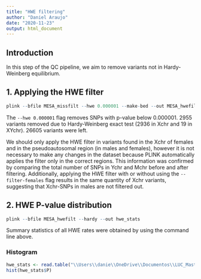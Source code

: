 ```yaml
---
title: "HWE filtering"
author: "Daniel Araujo"
date: "2020-11-23"
output: html_document
---
```


## Introduction

In this step of the QC pipeline, we aim to remove variants not in Hardy-Weinberg equilibrium. 

## 1. Applying the HWE filter

```r
plink --bfile MESA_missfilt --hwe 0.000001 --make-bed --out MESA_hwefilt
```
The ```--hwe 0.000001``` flag removes SNPs with p-value below 0.000001. 2955 variants removed due to Hardy-Weinberg exact test (2936 in Xchr and 19 in XYchr). 26605 variants were left. 

We should only apply the HWE filter in variants found in the Xchr of females and in the pseudoautosomal region (in males and females), however it is not necessary to make any changes in the dataset because PLINK automatically applies the filter only in the correct regions. This information was confirmed by comparing the total number of SNPs in Ychr and Mchr before and after filtering. Additionally, applying the HWE filter with or without using the ```--filter-females``` flag results in the same quantity of Xchr variants, suggesting that Xchr-SNPs in males are not filtered out. 

## 2. HWE P-value distribution 
```r
plink --bfile MESA_hwefilt --hardy --out hwe_stats
```
Summary statistics of all HWE rates were obtained by using the command line above. 

### Histogram
```r
hwe_stats <- read.table("\\Users\\danie\\OneDrive\\Documentos\\LUC_Master\\Thesis\\HWE_stats\\hwe_stats.hwe", header=T)
hist(hwe_stats$P)
```
